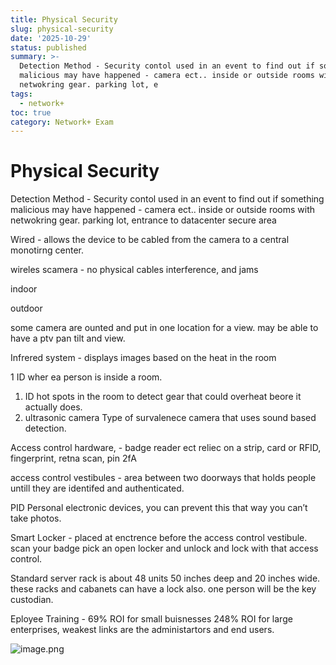 ```yaml
---
title: Physical Security
slug: physical-security
date: '2025-10-29'
status: published
summary: >-
  Detection Method - Security contol used in an event to find out if something
  malicious may have happened - camera ect.. inside or outside rooms with
  netwokring gear. parking lot, e
tags:
  - network+
toc: true
category: Network+ Exam
---
```


# Physical Security

Detection Method - Security contol used in an event to find out if something malicious may have happened - camera ect.. inside or outside rooms with netwokring gear. parking lot, entrance to datacenter secure area

Wired - allows the device to be cabled from the camera to a central monotirng center. 

wireles scamera - no physical cables interference, and jams 

indoor 

outdoor

some camera are ounted and put in one location for a view. may be able to have a ptv pan tilt and view. 

Infrered system - displays images based on the heat in the room 

1 ID wher ea person is inside a room. 

1. ID hot spots in the room to detect gear that could overheat beore it actually does. 
2. ultrasonic camera Type of survalenece camera that uses sound based detection. 

Access control hardware, - badge reader ect reliec on a strip, card or RFID, fingerprint, retna scan, pin 2fA

access control vestibules - area between two doorways that holds people untill they are identifed and authenticated. 

PID Personal electronic  devices, you can prevent this that way you can’t take photos. 

Smart Locker - placed at enctrence before the access control vestibule. scan your badge pick an open locker and unlock and lock with that access control. 

Standard server rack is about 48 units 50 inches deep and 20 inches wide. these racks and cabanets can have a lock also. one person will be the key custodian. 

Eployee Training - 69% ROI for small buisnesses 248% ROI for large enterprises, weakest links are the administartors and end users. 

![image.png](Physical%20Security/image.png)
